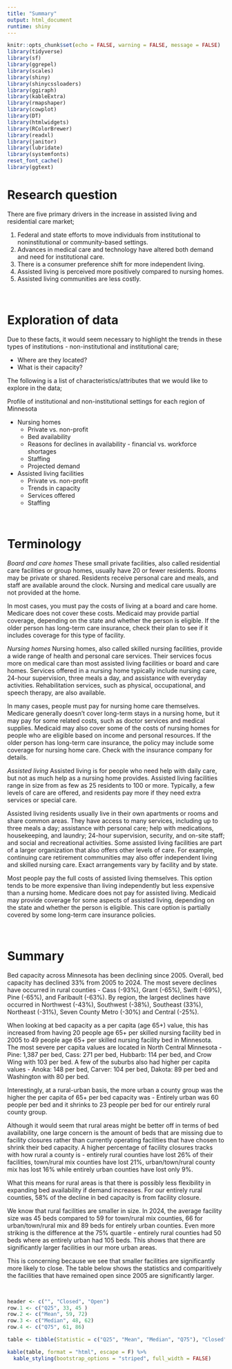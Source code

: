 ```yaml
---
title: "Summary"
output: html_document
runtime: shiny
---
```


```r
knitr::opts_chunk$set(echo = FALSE, warning = FALSE, message = FALSE)
library(tidyverse)
library(sf)
library(ggrepel)
library(scales)
library(shiny)
library(shinycssloaders)
library(ggiraph)
library(kableExtra)
library(rmapshaper)
library(cowplot)
library(DT)
library(htmlwidgets)
library(RColorBrewer)
library(readxl)
library(janitor)
library(lubridate)
library(systemfonts)
reset_font_cache()
library(ggtext)
```

# Research question

There are five primary drivers in the increase in assisted living and residential care market;

1. Federal and state efforts to move individuals from institutional to noninstitutional or community-based settings.
2. Advances in medical care and technology have altered both demand and need for institutional care.
3. There is a consumer preference shift for more independent living.
4. Assisted living is perceived more positively compared to nursing homes.
5. Assisted living communities are less costly.

<br>

# Exploration of data

Due to these facts, it would seem necessary to highlight the trends in these types of institutions - non-institutional and institutional care;

* Where are they located?
* What is their capacity?


The following is a list of characteristics/attributes that we would like to explore in the data;

Profile of institutional and non-institutional settings for each region of Minnesota

* Nursing homes
  + Private vs. non-profit 
  + Bed availability
  + Reasons for declines in availability - financial vs. workforce shortages
  + Staffing
  + Projected demand

* Assisted living facilities
  + Private vs. non-profit
  + Trends in capacity
  + Services offered
  + Staffing
  
<br>

# Terminology

*Board and care homes*
These small private facilities, also called residential care facilities or group homes, usually have 20 or fewer residents. Rooms may be private or shared. Residents receive personal care and meals, and staff are available around the clock. Nursing and medical care usually are not provided at the home.

In most cases, you must pay the costs of living at a board and care home. Medicare does not cover these costs. Medicaid may provide partial coverage, depending on the state and whether the person is eligible. If the older person has long-term care insurance, check their plan to see if it includes coverage for this type of facility.

*Nursing homes*
Nursing homes, also called skilled nursing facilities, provide a wide range of health and personal care services. Their services focus more on medical care than most assisted living facilities or board and care homes. Services offered in a nursing home typically include nursing care, 24-hour supervision, three meals a day, and assistance with everyday activities. Rehabilitation services, such as physical, occupational, and speech therapy, are also available.

In many cases, people must pay for nursing home care themselves. Medicare generally doesn’t cover long-term stays in a nursing home, but it may pay for some related costs, such as doctor services and medical supplies. Medicaid may also cover some of the costs of nursing homes for people who are eligible based on income and personal resources. If the older person has long-term care insurance, the policy may include some coverage for nursing home care. Check with the insurance company for details.

*Assisted living*
Assisted living is for people who need help with daily care, but not as much help as a nursing home provides. Assisted living facilities range in size from as few as 25 residents to 100 or more. Typically, a few levels of care are offered, and residents pay more if they need extra services or special care.

Assisted living residents usually live in their own apartments or rooms and share common areas. They have access to many services, including up to three meals a day; assistance with personal care; help with medications, housekeeping, and laundry; 24-hour supervision, security, and on-site staff; and social and recreational activities. Some assisted living facilities are part of a larger organization that also offers other levels of care. For example, continuing care retirement communities may also offer independent living and skilled nursing care. Exact arrangements vary by facility and by state.

Most people pay the full costs of assisted living themselves. This option tends to be more expensive than living independently but less expensive than a nursing home. Medicare does not pay for assisted living. Medicaid may provide coverage for some aspects of assisted living, depending on the state and whether the person is eligible. This care option is partially covered by some long-term care insurance policies.

<br>

# Summary

Bed capacity across Minnesota has been declining since 2005. Overall, bed capacity has declined 33% from 2005 to 2024. The most severe declines have occurred in rural counties - Cass (-93%), Grant (-65%), Swift (-69%), Pine (-65%), and Faribault (-63%). By region, the largest declines have occurred in Northwest (-43%), Southwest (-38%), Southeast (33%), Northeast (-31%), Seven County Metro (-30%) and Central (-25%).

When looking at bed capacity as a per capita (age 65+) value, this has increased from having 20 people age 65+ per skilled nursing facility bed in 2005 to 49 people age 65+ per skilled nursing facility bed in Minnesota. The most severe per capita values are located in North Central Minnesota - Pine: 1,387 per bed, Cass: 271 per bed, Hubbarb: 114 per bed, and Crow Wing with 103 per bed. A few of the suburbs also had higher per capita values - Anoka: 148 per bed, Carver: 104 per bed, Dakota: 89 per bed and Washington with 80 per bed.

Interestingly, at a rural-urban basis, the more urban a county group was the higher the per capita of 65+ per bed capacity was - Entirely urban was 60 people per bed and it shrinks to 23 people per bed for our entirely rural county group.

Although it would seem that rural areas might be better off in terms of bed availability, one large concern is the amount of beds that are missing due to facility closures rather than currently operating facilities that have chosen to shrink their bed capacity. A higher percentage of facility closures tracks with how rural a county is - entirely rural counties have lost 26% of their facilities, town/rural mix counties have lost 21%, urban/town/rural county mix has lost 16% while entirely urban counties have lost only 9%.

What this means for rural areas is that there is possibly less flexibility in expanding bed availability if demand increases. For our entirely rural counties, 58% of the decline in bed capacity is from facility closure. 

We know that rural facilities are smaller in size. In 2024, the average facility size was 45 beds compared to 59 for town/rural mix counties, 66 for urban/town/rural mix and 89 beds for entirely urban counties. Even more striking is the difference at the 75% quartile - entirely rural counties had 50 beds where as entirely urban had 105 beds. This shows that there are significantly larger facilities in our more urban areas. 

This is concerning because we see that smaller facilities are significantly more likely to close. The table below shows the statistics and comparitively the facilities that have remained open since 2005 are significantly larger.

<br>

```r
header <- c("", "Closed", "Open")
row.1 <- c("Q25", 33, 45 )
row.2 <- c("Mean", 59, 72)
row.3 <- c("Median", 48, 62)
row.4 <- c("Q75", 61, 86)

table <- tibble(Statistic = c("Q25", "Mean", "Median", "Q75"), "Closed" = c(33, 59, 48, 61), "Open" = c(45, 72, 62, 86))

kable(table, format = "html", escape = F) %>%
  kable_styling(bootstrap_options = "striped", full_width = FALSE)
```


